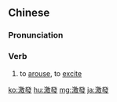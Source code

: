 {{also|激发}}
==Chinese==
{{zh-forms|s=激发}}

===Pronunciation===
{{zh-pron
|m=jīfā
|c=gik1 faat3
|h=pfs=kit-fat
|mn=kek-hoat
|cat=v
}}

===Verb===
{{zh-verb}}

# to [[arouse]], to [[excite]]

[[ko:激發]]
[[hu:激發]]
[[mg:激發]]
[[ja:激發]]